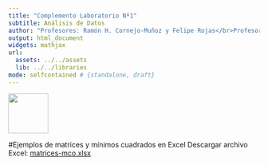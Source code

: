 ```yaml
---
title: "Complemento Laboratorio Nº1"
subtitle: Análisis de Datos
author: "Profesores: Ramón H. Cornejo-Muñoz y Felipe Rojas</br>Profesor Ayudante de Laboratorio: Mauricio Vargas</br>Ayudantes: Franco Mansilla y Mauricio Díaz</br></br>Universidad Nacional Andrés Bello"
output: html_document
widgets: mathjax
url:
  assets: ../../assets
  lib: ../../libraries
mode: selfcontained # {standalone, draft}
---
```


<a href='http://creativecommons.org/licenses/by-nc-sa/3.0/'>
    <img width = '80px' src = 'http://mirrors.creativecommons.org/presskit/buttons/88x31/png/by-nc-sa.png'>
</a>

#Ejemplos de matrices y mínimos cuadrados en Excel
Descargar archivo Excel: <a href="http://pachamaltese.github.io/analisis-de-datos-unab/complementos/complemento-laboratorio1/matrices-mco.xlsx">matrices-mco.xlsx</a>

